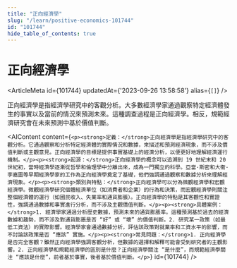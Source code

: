 ```yaml
---
title: "正向經濟學"
slug: "/learn/positive-economics-101744"
id: "101744"
hide_table_of_contents: true
---
```



# 正向經濟學

<ArticleMeta id={101744} updatedAt={'2023-09-26 13:58:58'} alias={`[]`} />
<div className='border-solid border-b border-t-0 my-4 border-[var(--ifm-color-gray-300)]' />

正向經濟學是指經濟學研究中的客觀分析。大多數經濟學家通過觀察特定經濟體發生的事實以及當前的情況來預測未來。這種調查過程是正向經濟學。相反，規範經濟研究會在未來預測中基於價值判斷。

<AIContent content={`<p><strong>定義：</strong>正向經濟學是指經濟學研究中的客觀分析。它通過觀察和分析特定經濟體的實際情況和數據，來描述和預測經濟現象，而不涉及價值判斷或主觀意見。正向經濟學的目標是提供事實基礎上的經濟分析，以便更好地理解經濟運行機制。</p><p><strong>起源：</strong>正向經濟學的概念可以追溯到 19 世紀末和 20 世紀初，當時經濟學逐漸從哲學和倫理學中分離出來，成為一門獨立的科學。亞當·斯密和大衞·李嘉圖等早期經濟學家的工作為正向經濟學奠定了基礎，他們強調通過觀察和數據分析來理解經濟現象。</p><p><strong>類別與特點：</strong>正向經濟學可以分為微觀經濟學和宏觀經濟學。微觀經濟學研究個體經濟單位（如消費者和企業）的行為和決策，而宏觀經濟學則關注整個經濟體的運行（如國民收入、失業率和通貨膨脹）。正向經濟學的特點是其客觀性和實證性，強調通過數據和事實進行分析，而不涉及主觀價值判斷。</p><p><strong>具體案例：</strong>1. 經濟學家通過分析歷史數據，預測未來的通貨膨脹率。這種預測基於過去的經濟數據和趨勢，而不涉及對通貨膨脹是否 “好” 或 “壞” 的價值判斷。2. 研究某一政策（如最低工資法）的實際影響。經濟學家會通過數據分析，評估該政策對就業率和工資水平的影響，而不討論該政策是否 “應該” 實施。</p><p><strong>常見問題：</strong>1. 正向經濟學是否完全客觀？雖然正向經濟學強調客觀分析，但數據的選擇和解釋可能會受到研究者的主觀影響。2. 正向經濟學和規範經濟學的區別是什麼？正向經濟學關注 “是什麼”，而規範經濟學關注 “應該是什麼”，前者基於事實，後者基於價值判斷。</p>`} id={101744} />
